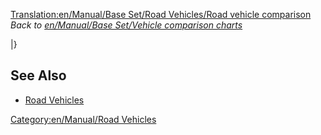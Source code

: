 [[Translation:en/Manual/Base Set/Road Vehicles/Road vehicle comparison]]
''Back to [[en/Manual/Base Set/Vehicle comparison charts]]''

{{en/Manual/Base Set/Road Vehicles/RoadVehicleHeader}}

{{en/Manual/Base Set/Road Vehicles/RoadVehicleRow|climate=TSRY
|name=MPS Regal Bus
|costGBP=4,920
|costUSD=9,840
| speedKmh=56
| speedMph=35
| runCostGBP=426
| runCostUSD=852
| designed=1930
| lifespan=12
| cargo=Passengers
| capacity=31
}} 

{{en/Manual/Base Set/Road Vehicles/RoadVehicleRow|TSRY|Hereford Leopard Bus|5,740|11,480|88|55|600|1,200|1964|15|Passengers|35}}
{{en/Manual/Base Set/Road Vehicles/RoadVehicleRow|TSRY|Foster Bus|6,150|12,300|112|70|834|1,668|1987|15|Passengers|37}}
{{en/Manual/Base Set/Road Vehicles/RoadVehicleRow|TSRY|Foster MkII Bus|6,560|13,120|127|79|1,125|2,250|2008|15|Passengers|40}}
{{en/Manual/Base Set/Road Vehicles/RoadVehicleRow|TSR|Balogh Coal Truck|4,428|8,856|48|30|421|842|1935|15|Coal|20}}
{{en/Manual/Base Set/Road Vehicles/RoadVehicleRow|TSR|Uhl Coal Truck|5,248|10,496|88|55|787|1,574|1975|15|Coal|25}}
{{en/Manual/Base Set/Road Vehicles/RoadVehicleRow|TSR|DW Coal Truck|5,658|11,316|112|70|1,125|2,250|2014|15|Coal|28}}

|}

==See Also==
* [[en/Manual/Road vehicles#list-of-road-vehicles|Road Vehicles]]

[[Category:en/Manual/Road Vehicles]]